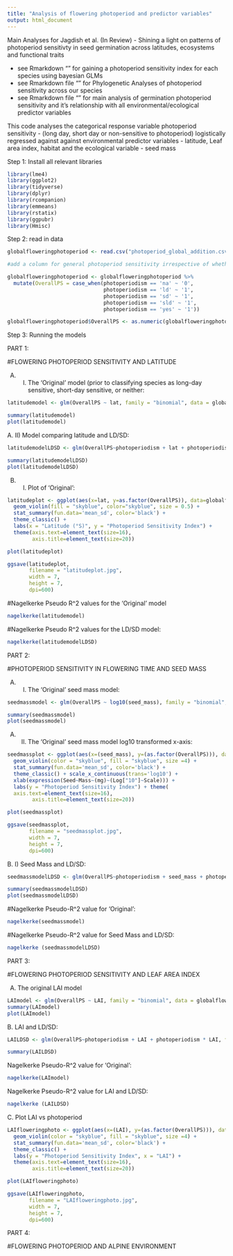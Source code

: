 ```yaml
---
title: "Analysis of flowering photoperiod and predictor variables"
output: html_document
---
```


Main Analyses for Jagdish et al. (In Review) - Shining a light on patterns of photoperiod sensitivty in seed germination across latitudes, ecosystems and functional traits

- see Rmarkdown "" for gaining a photoperiod sensitivity index for each species using bayesian GLMs
- see Rmarkdown file "" for Phylogenetic Analyses of photoperiod sensitivity across our species
- see Rmarkdown file "" for main analysis of germination photoperiod sensitivity and it's relationship with all environmental/ecological predictor variables

This code analyses the categorical response variable photoperiod sensitivity - (long day, short day or non-sensitive to photoperiod) logistically regressed against against environmental predictor variables - latitude, Leaf area index, habitat and the ecological variable - seed mass

Step 1: Install all relevant libraries
```r
library(lme4)
library(ggplot2)
library(tidyverse)
library(dplyr)
library(rcompanion)
library(emmeans)
library(rstatix)
library(ggpubr)
library(Hmisc)
```


Step 2: read in data

```r
globalfloweringphotoperiod <- read.csv("photoperiod_global_addition.csv")

#add a column for general photoperiod sensitivity irrespective of whether the species is short day or long day

globalfloweringphotoperiod <- globalfloweringphotoperiod %>%
  mutate(OverallPS = case_when(photoperiodism == 'na' ~ '0',
                               photoperiodism == 'ld' ~ '1',
                               photoperiodism == 'sd' ~ '1',
                               photoperiodism == 'sld' ~ '1',
                               photoperiodism == 'yes' ~ '1'))

globalfloweringphotoperiod$OverallPS <- as.numeric(globalfloweringphotoperiod$OverallPS)
```


Step 3: Running the models

PART 1:

#FLOWERING PHOTOPERIOD SENSITIVITY AND LATITUDE

A) I) The 'Original' model (prior to classifying species as long-day sensitive, short-day sensitive, or neither: 
```r
latitudemodel <- glm(OverallPS ~ lat, family = "binomial", data = globalfloweringphotoperiod)

summary(latitudemodel)
plot(latitudemodel)
```

A. II) Model comparing latitude and LD/SD:
```r
latitudemodelLDSD <- glm(OverallPS~photoperiodism + lat + photoperiodism * lat, family = gaussian(link = "identity"), data =globalfloweringphotoperiod)

summary(latitudemodelLDSD)
plot(latitudemodelLDSD)
```

B) I) Plot of 'Original':
```r
latitudeplot <- ggplot(aes(x=lat, y=as.factor(OverallPS)), data=globalfloweringphotoperiod) +
  geom_violin(fill = "skyblue", color="skyblue", size = 0.5) + 
  stat_summary(fun.data='mean_sd', color='black') +
  theme_classic() + 
  labs(x = "Latitude (°S)", y = "Photoperiod Sensitivity Index") + 
  theme(axis.text=element_text(size=16),
        axis.title=element_text(size=20))

plot(latitudeplot)

ggsave(latitudeplot, 
       filename = "latitudeplot.jpg",
       width = 7,
       height = 7,
       dpi=600)
```

#Nagelkerke Pseudo R^2 values for the 'Original' model 
```r
nagelkerke(latitudemodel)
```

#Nagelkerke Pseudo R^2 values for the LD/SD model:
```r
nagelkerke(latitudemodelLDSD)
```

PART 2:

#PHOTOPERIOD SENSITIVITY IN FLOWERING TIME AND SEED MASS

A) I) The 'Original' seed mass model:
```r
seedmassmodel <- glm(OverallPS ~ log10(seed_mass), family = "binomial", data = globalfloweringphotoperiod)

summary(seedmassmodel)
plot(seedmassmodel)
```

A) II) The 'Original' seed mass model log10 transformed x-axis:
```r
seedmassplot <- ggplot(aes(x=(seed_mass), y=(as.factor(OverallPS))), data=globalfloweringphotoperiod) +
  geom_violin(color = "skyblue", fill = "skyblue", size =4) + 
  stat_summary(fun.data='mean_sd', color='black') +
  theme_classic() + scale_x_continuous(trans='log10') + 
  xlab(expression(Seed~Mass~(mg)~(Log["10"]~Scale))) + 
  labs(y = "Photoperiod Sensitivity Index") + theme(
  axis.text=element_text(size=16),
        axis.title=element_text(size=20))

plot(seedmassplot)

ggsave(seedmassplot, 
       filename = "seedmassplot.jpg",
       width = 7,
       height = 7,
       dpi=600)
```

B. I) Seed Mass and LD/SD:
```r
seedmassmodelLDSD <- glm(OverallPS~photoperiodism + seed_mass + photoperiodism * seed_mass, family = gaussian(link = "identity"), data =globalfloweringphotoperiod)

summary(seedmassmodelLDSD)
plot(seedmassmodelLDSD)
```

#Nagelkerke Pseudo-R^2 value for 'Original':
```r
nagelkerke(seedmassmodel)
```

#Nagelkerke Pseudo-R^2 value for Seed Mass and LD/SD:

```r
nagelkerke (seedmassmodelLDSD)
```

PART 3:

#FLOWERING PHOTOPERIOD SENSITIVITY AND LEAF AREA INDEX

A) The original LAI model 
```r
LAImodel <- glm(OverallPS ~ LAI, family = "binomial", data = globalfloweringphotoperiod)
summary(LAImodel)
plot(LAImodel)
```

B. LAI and LD/SD: 

```r
LAILDSD <- glm(OverallPS~photoperiodism + LAI + photoperiodism * LAI, family = gaussian(link = "identity"), data =globalfloweringphotoperiod)

summary(LAILDSD)
```
Nagelkerke Pseudo-R^2 value for 'Original':
```r
nagelkerke(LAImodel)
```
Nagelkerke Pseudo-R^2 value for LAI and LD/SD:

```r
nagelkerke (LAILDSD)
```

C. Plot LAI vs photoperiod

```r
LAIfloweringphoto <- ggplot(aes(x=(LAI), y=(as.factor(OverallPS))), data=globalfloweringphotoperiod) +
  geom_violin(color = "skyblue", fill = "skyblue", size =4) + 
  stat_summary(fun.data='mean_sd', color='black') +
  theme_classic() + 
  labs(y = "Photoperiod Sensitivity Index", x = "LAI") + 
  theme(axis.text=element_text(size=16),
        axis.title=element_text(size=20))

plot(LAIfloweringphoto)

ggsave(LAIfloweringphoto, 
       filename = "LAIfloweringphoto.jpg",
       width = 7,
       height = 7,
       dpi=600)
```


PART 4:

#FLOWERING PHOTOPERIOD AND ALPINE ENVIRONMENT 
